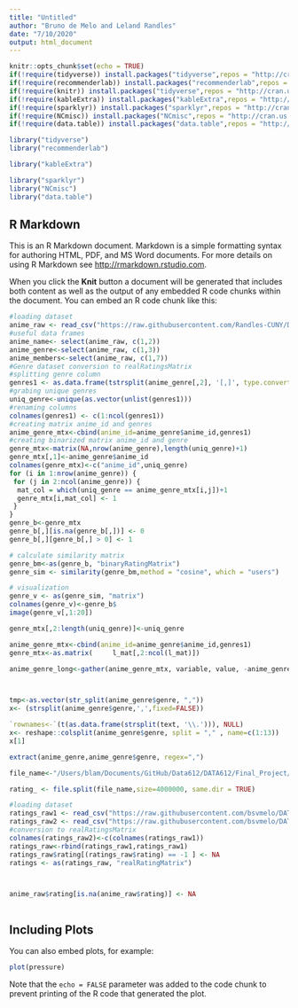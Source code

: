 ```yaml
---
title: "Untitled"
author: "Bruno de Melo and Leland Randles"
date: "7/10/2020"
output: html_document
---
```


```r
knitr::opts_chunk$set(echo = TRUE)
if(!require(tidyverse)) install.packages("tidyverse",repos = "http://cran.us.r-project.org")
if(!require(recommenderlab)) install.packages("recommenderlab",repos = "http://cran.us.r-project.org")
if(!require(knitr)) install.packages("tidyverse",repos = "http://cran.us.r-project.org")
if(!require(kableExtra)) install.packages("kableExtra",repos = "http://cran.us.r-project.org")
if(!require(sparklyr)) install.packages("sparklyr",repos = "http://cran.us.r-project.org")
if(!require(NCmisc)) install.packages("NCmisc",repos = "http://cran.us.r-project.org")
if(!require(data.table)) install.packages("data.table",repos = "http://cran.us.r-project.org")

library("tidyverse")
library("recommenderlab")

library("kableExtra")

library("sparklyr")
library("NCmisc")
library("data.table")

```

## R Markdown

This is an R Markdown document. Markdown is a simple formatting syntax for authoring HTML, PDF, and MS Word documents. For more details on using R Markdown see <http://rmarkdown.rstudio.com>.

When you click the **Knit** button a document will be generated that includes both content as well as the output of any embedded R code chunks within the document. You can embed an R code chunk like this:

```r
#loading dataset
anime_raw <- read_csv("https://raw.githubusercontent.com/Randles-CUNY/DATA612/master/Final_Project/datasets_571_1094_anime.csv") %>% data.frame()
#useful data frames
anime_name<- select(anime_raw, c(1,2))
anime_genre<-select(anime_raw, c(1,3))
anime_members<-select(anime_raw, c(1,7))
#Genre dataset conversion to realRatingsMatrix
#splitting genre column
genres1 <- as.data.frame(tstrsplit(anime_genre[,2], '[,]', type.convert=TRUE), stringsAsFactors=FALSE)
#grabing unique genres
uniq_genre<-unique(as.vector(unlist(genres1)))
#renaming columns
colnames(genres1) <- c(1:ncol(genres1))
#creating matrix anime_id and genres
anime_genre_mtx<-cbind(anime_id=anime_genre$anime_id,genres1)
#creating binarized matrix anime_id and genre
genre_mtx<-matrix(NA,nrow(anime_genre),length(uniq_genre)+1)
genre_mtx[,1]<-anime_genre$anime_id
colnames(genre_mtx)<-c("anime_id",uniq_genre)
for (i in 1:nrow(anime_genre)) {
 for (j in 2:ncol(anime_genre)) {
  mat_col = which(uniq_genre == anime_genre_mtx[i,j])+1
  genre_mtx[i,mat_col] <- 1
 }
}
genre_b<-genre_mtx
genre_b[,][is.na(genre_b[,])] <- 0
genre_b[,][genre_b[,] > 0] <- 1

# calculate similarity matrix
genre_bm<-as(genre_b, "binaryRatingMatrix")
genre_sim <- similarity(genre_bm,method = "cosine", which = "users")

# visualization
genre_v <- as(genre_sim, "matrix")
colnames(genre_v)<-genre_b$
image(genre_v[,1:20])

genre_mtx[,2:length(uniq_genre)]<-uniq_genre

anime_genre_mtx<-cbind(anime_id=anime_genre$anime_id,genres1)
genre_mtx<-as.matrix(     l_mat[,2:ncol(l_mat)])

anime_genre_long<-gather(anime_genre_mtx, variable, value, -anime_genre_mtx$anime_id, na.rm = FALSE)



tmp<-as.vector(str_split(anime_genre$genre, ","))
x<- (strsplit(anime_genre$genre,',',fixed=FALSE))

`rownames<-`(t(as.data.frame(strsplit(text, '\\.'))), NULL)
x<- reshape::colsplit(anime_genre$genre, split = "," , name=c(1:13)) 
x[1]

extract(anime_genre,anime_genre$genre, regex=",")

file_name<-"/Users/blam/Documents/GitHub/Data612/DATA612/Final_Project/rating.csv"

rating_ <- file.split(file_name,size=4000000, same.dir = TRUE)

#loading dataset
ratings_raw1 <- read_csv("https://raw.githubusercontent.com/bsvmelo/DATA612/master/Final_Project/rating_partaa.csv") %>% data.frame()
ratings_raw2 <- read_csv("https://raw.githubusercontent.com/bsvmelo/DATA612/master/Final_Project/rating_partab.csv") %>% data.frame()
#conversion to realRatingsMatrix
colnames(ratings_raw2)<-c(colnames(ratings_raw1))
ratings_raw<-rbind(ratings_raw1,ratings_raw1)
ratings_raw$rating[(ratings_raw$rating) == -1 ] <- NA
ratings <- as(ratings_raw, "realRatingMatrix")



anime_raw$rating[is.na(anime_raw$rating)] <- NA



```

## Including Plots

You can also embed plots, for example:

```r
plot(pressure)
```

Note that the `echo = FALSE` parameter was added to the code chunk to prevent printing of the R code that generated the plot.
